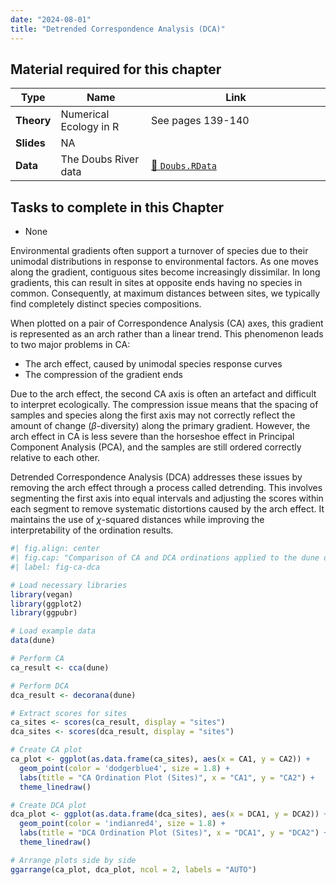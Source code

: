 ```yaml
---
date: "2024-08-01"
title: "Detrended Correspondence Analysis (DCA)"
---
```


::: callout-tip
## **Material required for this chapter**

| Type           | Name                                     | Link                                                                              |
|----------------|------------------------------------------|-----------------------------------------------------------------------------------|
| **Theory**     | Numerical Ecology in R                   | See pages 139-140                                                                 |
| **Slides**     | NA                                       |                                                                                   |
| **Data**       | The Doubs River data                     | [💾 `Doubs.RData`](../data/NEwR-2ed_code_data/NeWR2-Data/Doubs.RData)             |
:::

::: {.callout-important appearance="simple"}
## Tasks to complete in this Chapter

* None
:::


Environmental gradients often support a turnover of species due to their unimodal distributions in response to environmental factors. As one moves along the gradient, contiguous sites become increasingly dissimilar. In long gradients, this can result in sites at opposite ends having no species in common. Consequently, at maximum distances between sites, we typically find completely distinct species compositions.

When plotted on a pair of Correspondence Analysis (CA) axes, this gradient is represented as an arch rather than a linear trend. This phenomenon leads to two major problems in CA:

- The arch effect, caused by unimodal species response curves
- The compression of the gradient ends

Due to the arch effect, the second CA axis is often an artefact and difficult to interpret ecologically. The compression issue means that the spacing of samples and species along the first axis may not correctly reflect the amount of change ($\beta$-diversity) along the primary gradient. However, the arch effect in CA is less severe than the horseshoe effect in Principal Component Analysis (PCA), and the samples are still ordered correctly relative to each other.

Detrended Correspondence Analysis (DCA) addresses these issues by removing the arch effect through a process called detrending. This involves segmenting the first axis into equal intervals and adjusting the scores within each segment to remove systematic distortions caused by the arch effect. It maintains the use of $\chi$-squared distances while improving the interpretability of the ordination results.

```r
#| fig.align: center
#| fig.cap: "Comparison of CA and DCA ordinations applied to the dune data."
#| label: fig-ca-dca

# Load necessary libraries
library(vegan)
library(ggplot2)
library(ggpubr)

# Load example data
data(dune)

# Perform CA
ca_result <- cca(dune)

# Perform DCA
dca_result <- decorana(dune)

# Extract scores for sites
ca_sites <- scores(ca_result, display = "sites")
dca_sites <- scores(dca_result, display = "sites")

# Create CA plot
ca_plot <- ggplot(as.data.frame(ca_sites), aes(x = CA1, y = CA2)) +
  geom_point(color = 'dodgerblue4', size = 1.8) +
  labs(title = "CA Ordination Plot (Sites)", x = "CA1", y = "CA2") +
  theme_linedraw()

# Create DCA plot
dca_plot <- ggplot(as.data.frame(dca_sites), aes(x = DCA1, y = DCA2)) +
  geom_point(color = 'indianred4', size = 1.8) +
  labs(title = "DCA Ordination Plot (Sites)", x = "DCA1", y = "DCA2") +
  theme_linedraw()

# Arrange plots side by side
ggarrange(ca_plot, dca_plot, ncol = 2, labels = "AUTO")
```

